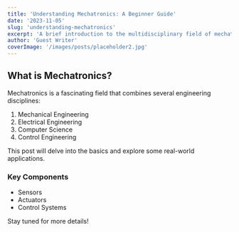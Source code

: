 ```yaml
---
title: 'Understanding Mechatronics: A Beginner Guide'
date: '2023-11-05'
slug: 'understanding-mechatronics'
excerpt: 'A brief introduction to the multidisciplinary field of mechatronics, blending mechanical, electrical, and computer engineering.'
author: 'Guest Writer'
coverImage: '/images/posts/placeholder2.jpg'
---
```


## What is Mechatronics?

Mechatronics is a fascinating field that combines several engineering disciplines:
1.  Mechanical Engineering
2.  Electrical Engineering
3.  Computer Science
4.  Control Engineering

This post will delve into the basics and explore some real-world applications.

### Key Components
- Sensors
- Actuators
- Control Systems

Stay tuned for more details!
